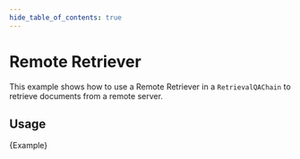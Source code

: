 ```yaml
---
hide_table_of_contents: true
---
```


# Remote Retriever

This example shows how to use a Remote Retriever in a `RetrievalQAChain` to retrieve documents from a remote server.

## Usage


<CodeBlock language="typescript">{Example}</CodeBlock>
